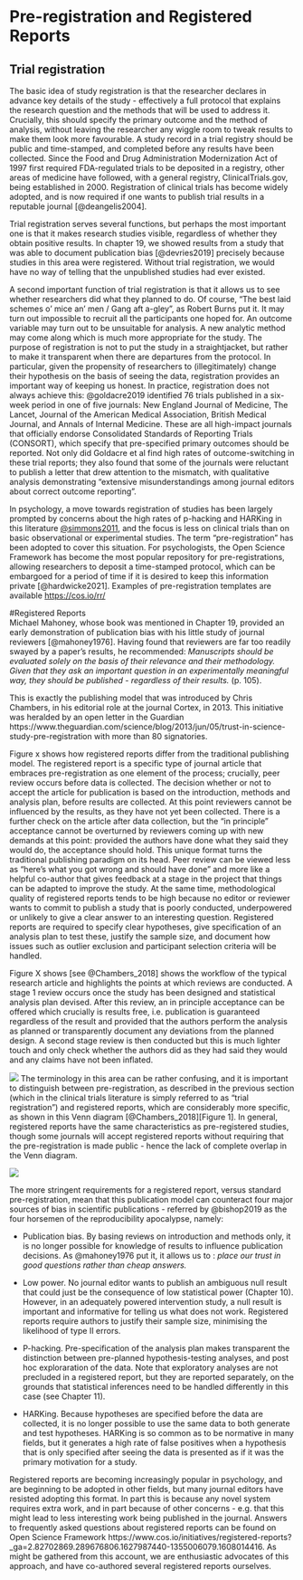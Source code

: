 #	Pre-registration and Registered Reports

## Trial registration  
The basic idea of study registration is that the researcher declares in advance key details of the study - effectively a full protocol that explains the research question and the methods that will be used to address it. Crucially, this should specify the primary outcome and the method of analysis, without leaving the researcher any wiggle room to tweak results to make them look more favourable. A study record in a trial registry should be public and time-stamped, and completed before any results have been collected. Since the Food and Drug Administration Modernization Act of 1997 first required FDA-regulated trials to be deposited in a registry, other areas of medicine have followed, with a general registry, ClinicalTrials.gov, being established in 2000. Registration of clinical trials has become widely adopted, and is now required if one wants to publish trial results in a reputable journal [@deangelis2004].

Trial registration serves several functions, but perhaps the most important one is that it makes research studies visible, regardless of whether they obtain positive results. In chapter 19, we showed results from a study that was able to document publication bias [@devries2019] precisely because studies in this area were registered. Without trial registration, we would have no way of telling that the unpublished studies had ever existed. 

A second important function of trial registration is that it allows us to see whether researchers did what they planned to do. Of course, “The best laid schemes o' mice an' men / Gang aft a-gley", as Robert Burns put it. It may turn out impossible to recruit all the participants one hoped for. An outcome variable may turn out to be unsuitable for analysis. A new analytic method may come along which is much more appropriate for the study. The purpose of registration is not to put the study in a straightjacket, but rather to make it transparent when there are departures from the protocol. In particular, given the propensity of researchers to (illegitimately) change their hypothesis on the basis of seeing the data, registration provides an important way of keeping us honest. In practice, registration does not always achieve this: @goldacre2019 identified 76 trials published in a six-week period in one of five journals: New England Journal of Medicine, The Lancet, Journal of the American Medical Association, British Medical Journal, and Annals of Internal Medicine. These are all high-impact journals that officially endorse Consolidated Standards of Reporting Trials (CONSORT), which specify that pre-specified primary outcomes should be reported. Not only did Goldacre et al find high rates of outcome-switching in these trial reports; they also found that some of the journals were reluctant to publish a letter that drew attention to the mismatch, with qualitative analysis demonstrating "extensive misunderstandings among journal editors about correct outcome reporting". 

In psychology, a move towards registration of studies has been largely prompted by concerns about the high rates of p-hacking and HARKing in this literature [@simmons2011](see Chapter 11), and the focus is less on clinical trials than on basic observational or experimental studies. The term "pre-registration" has been adopted to cover this situation. For psychologists, the Open Science Framework has become the most popular repository for pre-registrations, allowing researchers to deposit a time-stamped protocol, which can be embargoed for a period of time if it is desired to keep this information private [@hardwicke2021]. Examples of pre-registration templates are available [https://cos.io/rr/](https://cos.io/rr/)

#Registered Reports  
Michael Mahoney, whose book was mentioned in Chapter 19, provided an early demonstration of publication bias with his little study of journal reviewers [@mahoney1976]. Having found that reviewers are far too readily swayed by a paper's results, he recommended: _Manuscripts should be evaluated solely on the basis of their relevance and their methodology. Given that they ask an important question in an experimentally meaningful way, they should be published - regardless of their results._ (p. 105).

This is exactly the publishing model that was introduced by Chris Chambers, in his editorial role at the journal Cortex, in 2013. This initiative was heralded by an open letter in the Guardian https://www.theguardian.com/science/blog/2013/jun/05/trust-in-science-study-pre-registration with more than 80 signatories. 

Figure x shows how registered reports differ from the traditional publishing model. The registered report is a specific type of journal article that embraces pre-registration as one element of the process; crucially, peer review occurs before data is collected. The decision whether or not to accept the article for publication is based on the introduction, methods and analysis plan, before results are collected. At this point reviewers cannot be influenced by the results, as they have not yet been collected. There is a further check on the article after data collection, but the "in principle" acceptance cannot be overturned by reviewers coming up with new demands at this point: provided the authors have done what they said they would do, the acceptance should hold. This unique format turns the traditional publishing paradigm on its head. Peer review can be viewed less as "here's what you got wrong and should have done" and more like a helpful co-author that gives feedback at a stage in the project that things can be adapted to improve the study. At the same time, methodological quality of registered reports tends to be high because no editor or reviewer wants to commit to publish a study that is poorly conducted, underpowered or unlikely to give a clear answer to an interesting question. Registered reports are required to specify clear hypotheses, give specification of an analysis plan to test these, justify the sample size, and document how issues such as outlier exclusion and participant selection criteria will be handled.

Figure X shows [see @Chambers_2018] shows the workflow of the typical research article and highlights the points at which reviews are conducted. A stage 1 review occurs once the study has been designed and statistical analysis plan devised. After this review, an in principle acceptance can be offered which crucially is results free, i.e. publication is guaranteed regardless of the result and provided that the authors perform the analysis as planned or transparently document any deviations from the planned design. A second stage review is then conducted but this is much lighter touch and only check whether the authors did as they had said they would and any claims have not been inflated. 

![](RR_compare_regularpublishing.jpg)
The terminology in this area can be rather confusing, and it is important to distinguish between 
 pre-registration, as described in the previous section (which in the clinical trials literature is simply referred to as "trial registration") and registered reports, which are considerably more specific, as shown in this Venn diagram [@Chambers_2018][Figure 1]. In general, registered reports have the same characteristics as pre-registered studies, though some journals will accept registered reports without requiring that the pre-registration is made public - hence the lack of complete overlap in the Venn diagram.
 
 <!---Paul - I do wonder about the Venn diagram. I think the way the RR circle hangs out of the side of the prereg circle is actually quite confusing, and maybe not necessary in this specific context? I have tried to describe it in words, but wonder if we need it-->

![](Chambers venn diagram.jpg)

The more stringent requirements for a registered report, versus standard pre-registration, mean that this publication model can counteract four major sources of bias in scientific publications - referred by @bishop2019 as the four horsemen of the reproducibility apocalypse, namely:

- Publication bias. By basing reviews on introduction and methods only, it is no longer possible for knowledge of results to influence publication decisions. As @mahoney1976 put it, it allows us to : _place our trust in good questions rather than cheap answers._  

- Low power. No journal editor wants to publish an ambiguous null result that could just be the consequence of low statistical power (Chapter 10). However, in an adequately powered intervention study, a null result is important and informative for telling us what does not work. Registered reports require authors to justify their sample size, minimising the likelihood of type II errors.  

 - P-hacking. Pre-specification of the analysis plan makes transparent the distinction between pre-planned hypothesis-testing analyses, and post hoc exploraration of the data. Note that exploratory analyses are not precluded in a registered report, but they are reported separately, on the grounds that statistical inferences need to be handled differently in this case (see Chapter 11).  

 - HARKing. Because hypotheses are specified before the data are collected, it is no longer possible to use the same data to both generate and test hypotheses. HARKing is so common as to be normative in many fields, but it generates a high rate of false positives when a hypothesis that is only specified after seeing the data is presented as if it was the primary motivation for a study. 
 
Registered reports are becoming increasingly popular in psychology, and are beginning to be adopted in other fields, but many journal editors have resisted adopting this format. In part this is because any novel system requires extra work, and in part because of other concerns - e.g. that this might lead to less interesting work being published in the journal. Answers to frequently asked questions about registered reports can be found on Open Science Framework https://www.cos.io/initiatives/registered-reports?_ga=2.82702869.289676806.1627987440-1355006079.1608014416. As might be gathered from this account, we are enthusiastic advocates of this approach, and have co-authored several registered reports ourselves. 


